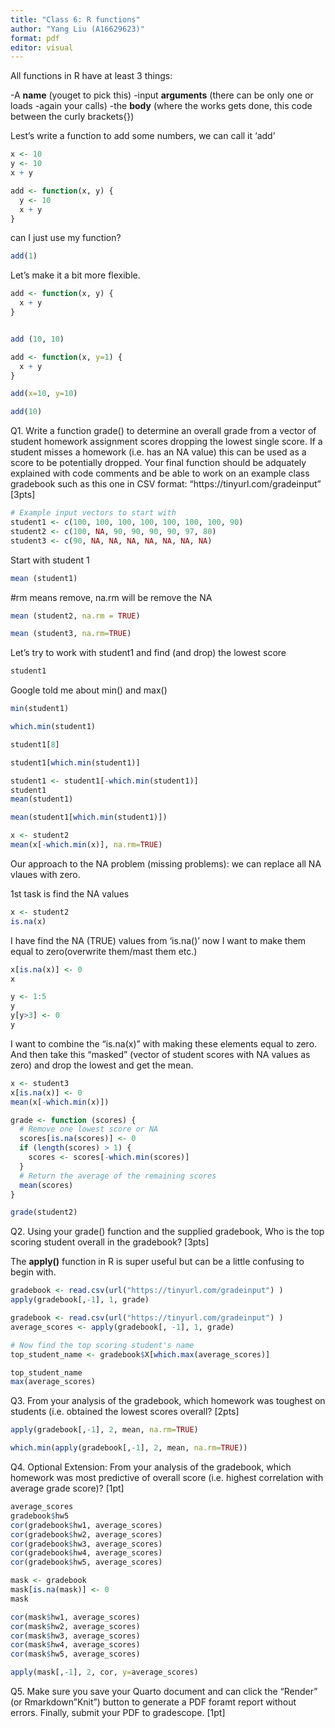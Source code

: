 ```yaml
---
title: "Class 6: R functions"
author: "Yang Liu (A16629623)"
format: pdf
editor: visual
---
```


All functions in R have at least 3 things:

-A **name** (youget to pick this) -input **arguments** (there can be only one or loads -again your calls) -the **body** (where the works gets done, this code between the curly brackets{})

Lest's write a function to add some numbers, we can call it 'add'

```r
x <- 10
y <- 10
x + y
```

```r
add <- function(x, y) {
  y <- 10
  x + y
}
```

can I just use my function?

```r
add(1)
```

Let's make it a bit more flexible.

```r
add <- function(x, y) {
  x + y
}


add (10, 10)
```

```r
add <- function(x, y=1) {
  x + y
}

add(x=10, y=10)
```

```r
add(10)
```

Q1. Write a function grade() to determine an overall grade from a vector of student homework assignment scores dropping the lowest single score. If a student misses a homework (i.e. has an NA value) this can be used as a score to be potentially dropped. Your final function should be adquately explained with code comments and be able to work on an example class gradebook such as this one in CSV format: "https://tinyurl.com/gradeinput" \[3pts\]

```r
# Example input vectors to start with
student1 <- c(100, 100, 100, 100, 100, 100, 100, 90)
student2 <- c(100, NA, 90, 90, 90, 90, 97, 80)
student3 <- c(90, NA, NA, NA, NA, NA, NA, NA)
```

Start with student 1

```r
mean (student1)
```

#rm means remove, na.rm will be remove the NA

```r
mean (student2, na.rm = TRUE)
```

```r
mean (student3, na.rm=TRUE)
```

Let's try to work with student1 and find (and drop) the lowest score

```r
student1
```

Google told me about min() and max()

```r
min(student1)
```

```r
which.min(student1)
```

```r
student1[8]
```

```r
student1[which.min(student1)]
```

```r
student1 <- student1[-which.min(student1)]
student1
mean(student1)
```

```r
mean(student1[which.min(student1)])
```

```r
x <- student2
mean(x[-which.min(x)], na.rm=TRUE)
```

Our approach to the NA problem (missing problems): we can replace all NA vlaues with zero.

1st task is find the NA values

```r
x <- student2
is.na(x)
```

I have find the NA (TRUE) values from 'is.na()' now I want to make them equal to zero(overwrite them/mast them etc.)

```r
x[is.na(x)] <- 0
x
```

```r
y <- 1:5
y
y[y>3] <- 0
y
```

I want to combine the "is.na(x)" with making these elements equal to zero. And then take this "masked" (vector of student scores with NA values as zero) and drop the lowest and get the mean.

```r
x <- student3
x[is.na(x)] <- 0
mean(x[-which.min(x)])
```

```r
grade <- function (scores) {
  # Remove one lowest score or NA
  scores[is.na(scores)] <- 0
  if (length(scores) > 1) {
    scores <- scores[-which.min(scores)]
  }
  # Return the average of the remaining scores
  mean(scores)
}

grade(student2)
```

Q2. Using your grade() function and the supplied gradebook, Who is the top scoring student overall in the gradebook? \[3pts\]

The **apply()** function in R is super useful but can be a little confusing to begin with.

```r
gradebook <- read.csv(url("https://tinyurl.com/gradeinput") )
apply(gradebook[,-1], 1, grade)
```

```r
gradebook <- read.csv(url("https://tinyurl.com/gradeinput") )
average_scores <- apply(gradebook[, -1], 1, grade)  

# Now find the top scoring student's name
top_student_name <- gradebook$X[which.max(average_scores)]

top_student_name
max(average_scores)
```

Q3. From your analysis of the gradebook, which homework was toughest on students (i.e. obtained the lowest scores overall? \[2pts\]

```r
apply(gradebook[,-1], 2, mean, na.rm=TRUE)
```

```r
which.min(apply(gradebook[,-1], 2, mean, na.rm=TRUE))
```

Q4. Optional Extension: From your analysis of the gradebook, which homework was most predictive of overall score (i.e. highest correlation with average grade score)? \[1pt\] 

```r
average_scores
gradebook$hw5
cor(gradebook$hw1, average_scores)
cor(gradebook$hw2, average_scores)
cor(gradebook$hw3, average_scores)
cor(gradebook$hw4, average_scores)
cor(gradebook$hw5, average_scores)
```
```r
mask <- gradebook
mask[is.na(mask)] <- 0
mask
```


```r
cor(mask$hw1, average_scores)
cor(mask$hw2, average_scores)
cor(mask$hw3, average_scores)
cor(mask$hw4, average_scores)
cor(mask$hw5, average_scores)
```
```r
apply(mask[,-1], 2, cor, y=average_scores)
```



Q5. Make sure you save your Quarto document and can click the "Render" (or Rmarkdown"Knit") button to generate a PDF foramt report without errors. Finally, submit your PDF to gradescope. \[1pt\]
